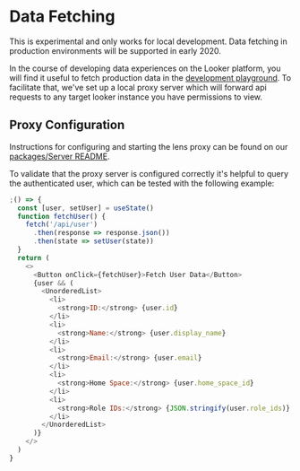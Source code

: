 <Meta title="Docs/Develop/Data Fetching" />

# Data Fetching

<MessageBar noActions intent="warn">
  This is experimental and only works for local development. Data fetching in
  production environments will be supported in early 2020.
</MessageBar>

In the course of developing data experiences on the Looker platform, you will find it useful to fetch production data in the [development playground](https://github.com/looker-open-source/components/tree/main/apps/playground/README.md). To facilitate that, we've set up a local proxy server which will forward api requests to any target looker instance you have permissions to view.

## Proxy Configuration

Instructions for configuring and starting the lens proxy can be found on our [packages/Server README](https://github.com/looker-open-source/components/tree/main/packages/server/README.md).

To validate that the proxy server is configured correctly it's helpful to query the authenticated user, which can be tested with the following example:

```js
;() => {
  const [user, setUser] = useState()
  function fetchUser() {
    fetch('/api/user')
      .then(response => response.json())
      .then(state => setUser(state))
  }
  return (
    <>
      <Button onClick={fetchUser}>Fetch User Data</Button>
      {user && (
        <UnorderedList>
          <li>
            <strong>ID:</strong> {user.id}
          </li>
          <li>
            <strong>Name:</strong> {user.display_name}
          </li>
          <li>
            <strong>Email:</strong> {user.email}
          </li>
          <li>
            <strong>Home Space:</strong> {user.home_space_id}
          </li>
          <li>
            <strong>Role IDs:</strong> {JSON.stringify(user.role_ids)}
          </li>
        </UnorderedList>
      )}
    </>
  )
}
```